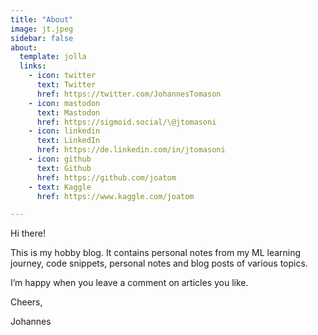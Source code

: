 ```yaml
---
title: "About"
image: jt.jpeg
sidebar: false
about:
  template: jolla
  links:
    - icon: twitter
      text: Twitter
      href: https://twitter.com/JohannesTomason
    - icon: mastodon
      text: Mastodon
      href: https://sigmoid.social/\@jtomasoni
    - icon: linkedin
      text: LinkedIn
      href: https://de.linkedin.com/in/jtomasoni
    - icon: github
      text: Github
      href: https://github.com/joatom
    - text: Kaggle
      href: https://www.kaggle.com/joatom

---
```


Hi there!

This is my hobby blog. It contains personal notes from my ML learning journey, code snippets, personal notes and blog posts of various topics.

I’m happy when you leave a comment on articles you like.

Cheers,

Johannes

